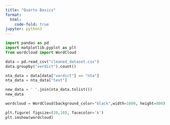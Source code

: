 ```yaml
---
title: "Quarto Basics"
format:
  html:
    code-fold: true
jupyter: python3
---
```

```python
import pandas as pd
import matplotlib.pyplot as plt 
from wordcloud import WordCloud

data = pd.read_csv("cleaned_dataset.csv")
data.groupby("verdict").count()

nta_data = data[data["verdict"] == "nta"]
nta_data = nta_data["text"]
```

```python
new_data = ' '.join(nta_data.tolist())
new_data
```

```python
wordcloud = WordCloud(background_color="black",width=1600, height=800).generate(' '.join(nta_data.tolist()))
```

```python
plt.figure( figsize=(20,10), facecolor='k')
plt.imshow(wordcloud)
```